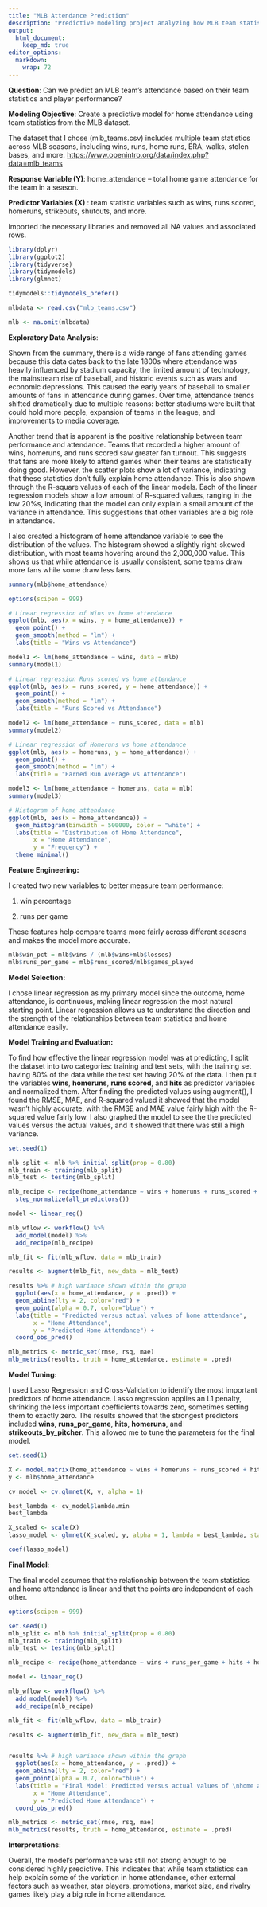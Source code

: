 ---
title: "MLB Attendance Prediction"
description: "Predictive modeling project analyzing how MLB team statistics impact home game attendance using linear regression and Lasso in R"
output: 
  html_document:
    keep_md: true
editor_options: 
  markdown: 
    wrap: 72
---

**Question**: Can we predict an MLB team's attendance based on their
team statistics and player performance?

**Modeling Objective**: Create a predictive model for home attendance
using team statistics from the MLB dataset.

The dataset that I chose (mlb_teams.csv) includes multiple team
statistics across MLB seasons, including wins, runs, home runs, ERA,
walks, stolen bases, and more.
<https://www.openintro.org/data/index.php?data=mlb_teams>

**Response Variable (Y)**: home_attendance – total home game attendance
for the team in a season.

**Predictor Variables (X)** : team statistic variables such as wins,
runs scored, homeruns, strikeouts, shutouts, and more.

Imported the necessary libraries and removed all NA values and
associated rows.

```{r}
library(dplyr)
library(ggplot2)
library(tidyverse)
library(tidymodels)
library(glmnet)

tidymodels::tidymodels_prefer() 

mlbdata <- read.csv("mlb_teams.csv")

mlb <- na.omit(mlbdata)
```

**Exploratory Data Analysis**:

Shown from the summary, there is a wide range of fans attending games
because this data dates back to the late 1800s where attendance was
heavily influenced by stadium capacity, the limited amount of
technology, the mainstream rise of baseball, and historic events such as
wars and economic depressions. This caused the early years of baseball
to smaller amounts of fans in attendance during games. Over time,
attendance trends shifted dramatically due to multiple reasons: better
stadiums were built that could hold more people, expansion of teams in
the league, and improvements to media coverage.

Another trend that is apparent is the positive relationship between team
performance and attendance. Teams that recorded a higher amount of wins,
homeruns, and runs scored saw greater fan turnout. This suggests that
fans are more likely to attend games when their teams are statistically
doing good. However, the scatter plots show a lot of variance,
indicating that these statistics don't fully explain home attendance.
This is also shown through the R-square values of each of the linear
models. Each of the linear regression models show a low amount of
R-squared values, ranging in the low 20%s, indicating that the model can
only explain a small amount of the variance in attendance. This
suggestions that other variables are a big role in attendance.

I also created a histogram of home attendance variable to see the
distribution of the values. The histogram showed a slightly right-skewed
distribution, with most teams hovering around the 2,000,000 value. This
shows us that while attendance is usually consistent, some teams draw
more fans while some draw less fans.

```{r}
summary(mlb$home_attendance)
```

```{r}
options(scipen = 999)

# Linear regression of Wins vs home attendance
ggplot(mlb, aes(x = wins, y = home_attendance)) + 
  geom_point() + 
  geom_smooth(method = "lm") +
  labs(title = "Wins vs Attendance")

model1 <- lm(home_attendance ~ wins, data = mlb)
summary(model1)
```

```{r}
# Linear regression Runs scored vs home attendance
ggplot(mlb, aes(x = runs_scored, y = home_attendance)) + 
  geom_point() + 
  geom_smooth(method = "lm") +
  labs(title = "Runs Scored vs Attendance")

model2 <- lm(home_attendance ~ runs_scored, data = mlb)
summary(model2)
```

```{r}
# Linear regression of Homeruns vs home attendance
ggplot(mlb, aes(x = homeruns, y = home_attendance)) + 
  geom_point() + 
  geom_smooth(method = "lm") +
  labs(title = "Earned Run Average vs Attendance")

model3 <- lm(home_attendance ~ homeruns, data = mlb)
summary(model3)
```

```{r}
# Histogram of home attendance
ggplot(mlb, aes(x = home_attendance)) +
  geom_histogram(binwidth = 500000, color = "white") +
  labs(title = "Distribution of Home Attendance",
       x = "Home Attendance",
       y = "Frequency") +
  theme_minimal()
```

**Feature Engineering:**

I created two new variables to better measure team performance:

1.  win percentage

2.  runs per game

These features help compare teams more fairly across different seasons
and makes the model more accurate.

```{r}
mlb$win_pct = mlb$wins / (mlb$wins+mlb$losses)
mlb$runs_per_game = mlb$runs_scored/mlb$games_played
```

**Model Selection:**

I chose linear regression as my primary model since the outcome, home
attendance, is continuous, making linear regression the most natural
starting point. Linear regression allows us to understand the direction
and the strength of the relationships between team statistics and home
attendance easily.

**Model Training and Evaluation:**

To find how effective the linear regression model was at predicting, I
split the dataset into two categories: training and test sets, with the
training set having 80% of the data while the test set having 20% of the
data. I then put the variables **wins**, **homeruns**, **runs scored**,
and **hits** as predictor variables and normalized them. After finding
the predicted values using augment(), I found the RMSE, MAE, and
R-squared valued it showed that the model wasn't highly accurate, with
the RMSE and MAE value fairly high with the R-squared value fairly low.
I also graphed the model to see the the predicted values versus the
actual values, and it showed that there was still a high variance.

```{r}
set.seed(1)

mlb_split <- mlb %>% initial_split(prop = 0.80)
mlb_train <- training(mlb_split)
mlb_test <- testing(mlb_split)

mlb_recipe <- recipe(home_attendance ~ wins + homeruns + runs_scored + hits, data = mlb_train) %>%
  step_normalize(all_predictors())

model <- linear_reg()

mlb_wflow <- workflow() %>%
  add_model(model) %>%
  add_recipe(mlb_recipe)

mlb_fit <- fit(mlb_wflow, data = mlb_train)

results <- augment(mlb_fit, new_data = mlb_test)

results %>% # high variance shown within the graph
  ggplot(aes(x = home_attendance, y = .pred)) +
  geom_abline(lty = 2, color="red") +
  geom_point(alpha = 0.7, color="blue") +
  labs(title = "Predicted versus actual values of home attendance", 
       x = "Home Attendance", 
       y = "Predicted Home Attendance") +
  coord_obs_pred()

mlb_metrics <- metric_set(rmse, rsq, mae)
mlb_metrics(results, truth = home_attendance, estimate = .pred)
```

**Model Tuning:**

I used Lasso Regression and Cross-Validation to identify the most
important predictors of home attendance. Lasso regression applies an L1
penalty, shrinking the less important coefficients towards zero,
sometimes setting them to exactly zero. The results showed that the
strongest predictors included **wins**, **runs_per_game**, **hits**,
**homeruns**, and **strikeouts_by_pitcher**. This allowed me to tune the
parameters for the final model.

```{r}
set.seed(1)

X <- model.matrix(home_attendance ~ wins + homeruns + runs_scored + hits + strikeouts_by_pitchers + doubles + triples + walks + stolen_bases + complete_games + shutouts + saves + double_plays + earned_run_average + win_pct + runs_per_game, data = mlb)[, -1] 
y <- mlb$home_attendance

cv_model <- cv.glmnet(X, y, alpha = 1)

best_lambda <- cv_model$lambda.min
best_lambda

X_scaled <- scale(X)
lasso_model <- glmnet(X_scaled, y, alpha = 1, lambda = best_lambda, standardize = TRUE)

coef(lasso_model)
```

**Final Model**:

The final model assumes that the relationship between the team
statistics and home attendance is linear and that the points are
independent of each other.

```{r}
options(scipen = 999)

set.seed(1)
mlb_split <- mlb %>% initial_split(prop = 0.80)
mlb_train <- training(mlb_split)
mlb_test <- testing(mlb_split)

mlb_recipe <- recipe(home_attendance ~ wins + runs_per_game + hits + homeruns + strikeouts_by_pitchers, data = mlb_train) %>%     step_normalize(all_predictors())

model <- linear_reg() 

mlb_wflow <- workflow() %>%
  add_model(model) %>%
  add_recipe(mlb_recipe)

mlb_fit <- fit(mlb_wflow, data = mlb_train)

results <- augment(mlb_fit, new_data = mlb_test)


results %>% # high variance shown within the graph
  ggplot(aes(x = home_attendance, y = .pred)) +
  geom_abline(lty = 2, color="red") +
  geom_point(alpha = 0.7, color="blue") +
  labs(title = "Final Model: Predicted versus actual values of \nhome attendance", 
       x = "Home Attendance", 
       y = "Predicted Home Attendance") +
  coord_obs_pred()

mlb_metrics <- metric_set(rmse, rsq, mae)
mlb_metrics(results, truth = home_attendance, estimate = .pred)
```

**Interpretations**:

Overall, the model's performance was still not strong enough to be
considered highly predictive. This indicates that while team statistics
can help explain some of the variation in home attendance, other
external factors such as weather, star players, promotions, market size,
and rivalry games likely play a big role in home attendance.
